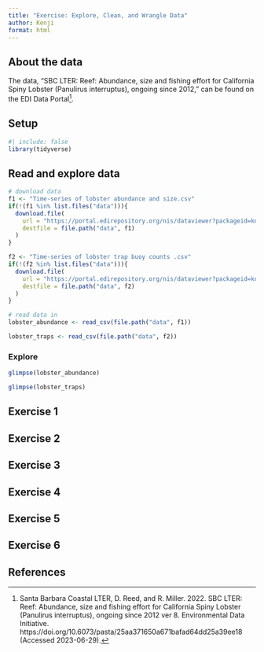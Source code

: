 ```yaml
---
title: "Exercise: Explore, Clean, and Wrangle Data"
author: Kenji
format: html
---
```

## About the data

The data, "SBC LTER: Reef: Abundance, size and fishing effort for California Spiny Lobster (Panulirus interruptus), ongoing since 2012," can be found on the EDI Data Portal[^1].

## Setup

```r
#| include: false
library(tidyverse)

```

## Read and explore data

```r
# download data
f1 <- "Time-series of lobster abundance and size.csv"
if(!(f1 %in% list.files("data"))){
  download.file(
    url = "https://portal.edirepository.org/nis/dataviewer?packageid=knb-lter-sbc.77.8&entityid=f32823fba432f58f66c06b589b7efac6",
    destfile = file.path("data", f1)
  )
}

f2 <- "Time-series of lobster trap buoy counts .csv"
if(!(f2 %in% list.files("data"))){
  download.file(
    url = "https://portal.edirepository.org/nis/dataviewer?packageid=knb-lter-sbc.77.8&entityid=66dd61c75bda17c23a3bce458c56ed84",
    destfile = file.path("data", f2)
  )
}

# read data in
lobster_abundance <- read_csv(file.path("data", f1))

lobster_traps <- read_csv(file.path("data", f2))
```
### Explore

```r
glimpse(lobster_abundance)
```

```r
glimpse(lobster_traps)
```


## Exercise 1 
## Exercise 2
## Exercise 3
## Exercise 4 
## Exercise 5
## Exercise 6

## References
[^1]: Santa Barbara Coastal LTER, D. Reed, and R. Miller. 2022. SBC LTER: Reef: Abundance, size and fishing effort for California Spiny Lobster (Panulirus interruptus), ongoing since 2012 ver 8. Environmental Data Initiative. https://doi.org/10.6073/pasta/25aa371650a671bafad64dd25a39ee18 (Accessed 2023-06-29).